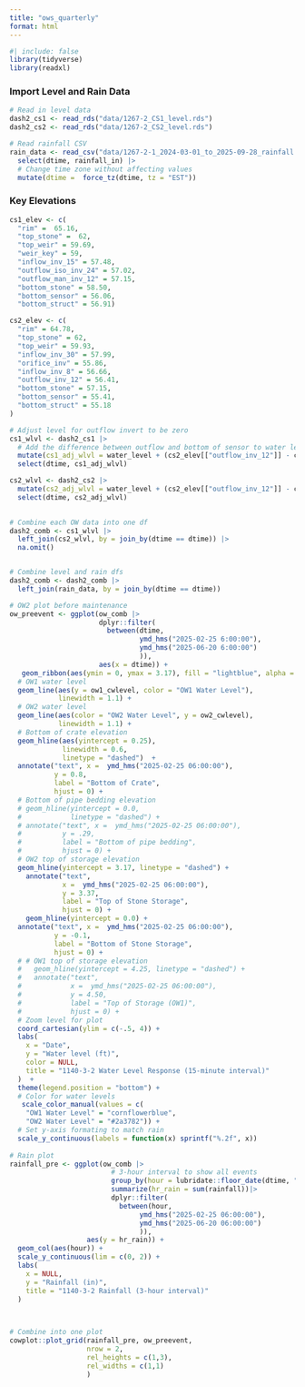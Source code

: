 ```yaml
---
title: "ows_quarterly"
format: html
---
```


```r
#| include: false
library(tidyverse)
library(readxl)
```

### Import Level and Rain Data

```r
# Read in level data
dash2_cs1 <- read_rds("data/1267-2_CS1_level.rds")
dash2_cs2 <- read_rds("data/1267-2_CS2_level.rds")

# Read rainfall CSV
rain_data <- read_csv("data/1267-2-1_2024-03-01_to_2025-09-28_rainfall.csv") |>
  select(dtime, rainfall_in) |>
  # Change time zone without affecting values
  mutate(dtime =  force_tz(dtime, tz = "EST"))
```

### Key Elevations

```r
cs1_elev <- c(
  "rim" =  65.16,
  "top_stone" =  62,
  "top_weir" = 59.69,
  "weir_key" = 59,
  "inflow_inv_15" = 57.48,
  "outflow_iso_inv_24" = 57.02,
  "outflow_man_inv_12" = 57.15,
  "bottom_stone" = 58.50,
  "bottom_sensor" = 56.06,
  "bottom_struct" = 56.91)

cs2_elev <- c(
  "rim" = 64.78,
  "top_stone" = 62,
  "top_weir" = 59.93,
  "inflow_inv_30" = 57.99,
  "orifice_inv" = 55.86,
  "inflow_inv_8" = 56.66,
  "outflow_inv_12" = 56.41,
  "bottom_stone" = 57.15,
  "bottom_sensor" = 55.41,
  "bottom_struct" = 55.18
)
```

```r
# Adjust level for outflow invert to be zero
cs1_wlvl <- dash2_cs1 |>
  # Add the difference between outflow and bottom of sensor to water level
  mutate(cs1_adj_wlvl = water_level + (cs2_elev[["outflow_inv_12"]] - cs1_elev[["bottom_sensor"]])) |>
  select(dtime, cs1_adj_wlvl)

cs2_wlvl <- dash2_cs2 |>
  mutate(cs2_adj_wlvl = water_level + (cs2_elev[["outflow_inv_12"]] - cs2_elev[["bottom_sensor"]])) |>
  select(dtime, cs2_adj_wlvl)
  

# Combine each OW data into one df
dash2_comb <- cs1_wlvl |>
  left_join(cs2_wlvl, by = join_by(dtime == dtime)) |>
  na.omit()


# Combine level and rain dfs
dash2_comb <- dash2_comb |>
  left_join(rain_data, by = join_by(dtime == dtime))

```

```r
# OW2 plot before maintenance
ow_preevent <- ggplot(ow_comb |> 
                      dplyr::filter(
                        between(dtime, 
                                ymd_hms("2025-02-25 6:00:00"),
                                ymd_hms("2025-06-20 6:00:00")
                                )),
                      aes(x = dtime)) +
   geom_ribbon(aes(ymin = 0, ymax = 3.17), fill = "lightblue", alpha = 0.4) +
  # OW1 water level
  geom_line(aes(y = ow1_cwlevel, color = "OW1 Water Level"),
            linewidth = 1.1) +
  # OW2 water level
  geom_line(aes(color = "OW2 Water Level", y = ow2_cwlevel),
            linewidth = 1.1) +
  # Bottom of crate elevation
  geom_hline(aes(yintercept = 0.25),
             linewidth = 0.6,
             linetype = "dashed")  +
  annotate("text", x =  ymd_hms("2025-02-25 06:00:00"),
           y = 0.8, 
           label = "Bottom of Crate",
           hjust = 0) +
  # Bottom of pipe bedding elevation
  # geom_hline(yintercept = 0.0,
  #            linetype = "dashed") +
  # annotate("text", x =  ymd_hms("2025-02-25 06:00:00"),
  #          y = .29, 
  #          label = "Bottom of pipe bedding",
  #          hjust = 0) +
  # OW2 top of storage elevation
  geom_hline(yintercept = 3.17, linetype = "dashed") +
    annotate("text",
             x =  ymd_hms("2025-02-25 06:00:00"),
             y = 3.37,
             label = "Top of Stone Storage",
             hjust = 0) +
    geom_hline(yintercept = 0.0) +
  annotate("text", x =  ymd_hms("2025-02-25 06:00:00"),
           y = -0.1, 
           label = "Bottom of Stone Storage",
           hjust = 0) +
  # # OW1 top of storage elevation
  #   geom_hline(yintercept = 4.25, linetype = "dashed") +
  #   annotate("text",
  #            x =  ymd_hms("2025-02-25 06:00:00"),
  #            y = 4.50, 
  #            label = "Top of Storage (OW1)",
  #            hjust = 0) +
  # Zoom level for plot 
  coord_cartesian(ylim = c(-.5, 4)) +
  labs(
    x = "Date",
    y = "Water level (ft)",
    color = NULL,
    title = "1140-3-2 Water Level Response (15-minute interval)"
  )  +
  theme(legend.position = "bottom") +
  # Color for water levels
   scale_color_manual(values = c(
    "OW1 Water Level" = "cornflowerblue",
    "OW2 Water Level" = "#2a3782")) +
  # Set y-axis formating to match rain
  scale_y_continuous(labels = function(x) sprintf("%.2f", x))
  
# Rain plot
rainfall_pre <- ggplot(ow_comb |>
                         # 3-hour interval to show all events
                         group_by(hour = lubridate::floor_date(dtime, "3 hour")) |>
                         summarize(hr_rain = sum(rainfall))|> 
                         dplyr::filter(
                           between(hour, 
                                ymd_hms("2025-02-25 06:00:00"),
                                ymd_hms("2025-06-20 06:00:00")
                                )),
                   aes(y = hr_rain)) +
  geom_col(aes(hour)) + 
  scale_y_continuous(lim = c(0, 2)) +
  labs(
    x = NULL,
    y = "Rainfall (in)",
    title = "1140-3-2 Rainfall (3-hour interval)"
  )

  
```

```r
# Combine into one plot
cowplot::plot_grid(rainfall_pre, ow_preevent,
                   nrow = 2,
                   rel_heights = c(1,3),
                   rel_widths = c(1,1)
                   )
```
